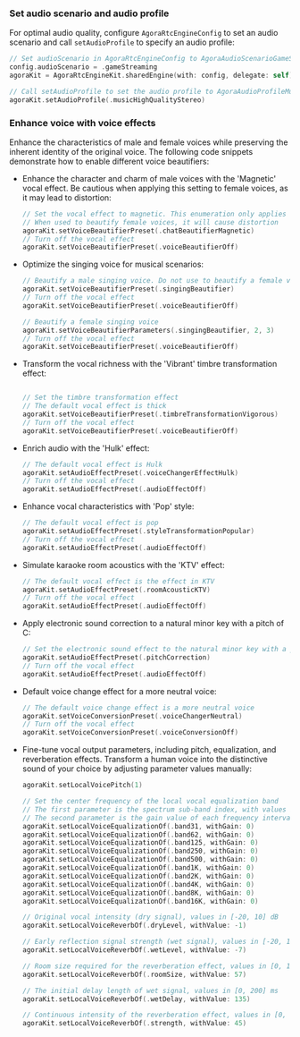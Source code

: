 
### Set audio scenario and audio profile

For optimal audio quality, configure `AgoraRtcEngineConfig` to set an audio scenario and call `setAudioProfile` to specify an audio profile:

```swift
// Set audioScenario in AgoraRtcEngineConfig to AgoraAudioScenarioGameStreaming
config.audioScenario = .gameStreaming
agoraKit = AgoraRtcEngineKit.sharedEngine(with: config, delegate: self)

// Call setAudioProfile to set the audio profile to AgoraAudioProfileMusicHighQuality or AgoraAudioProfileMusicHighQualityStereo
agoraKit.setAudioProfile(.musicHighQualityStereo)
```

### Enhance voice with voice effects

Enhance the characteristics of male and female voices while preserving the inherent identity of the original voice. The following code snippets demonstrate how to enable different voice beautifiers:

* Enhance the character and charm of male voices with the 'Magnetic' vocal effect. Be cautious when applying this setting to female voices, as it may lead to distortion:

    ```swift
    // Set the vocal effect to magnetic. This enumeration only applies to beautifying male voices
    // When used to beautify female voices, it will cause distortion
    agoraKit.setVoiceBeautifierPreset(.chatBeautifierMagnetic)
    // Turn off the vocal effect
    agoraKit.setVoiceBeautifierPreset(.voiceBeautifierOff)
    ```

*  Optimize the singing voice for musical scenarios:

    ```swift
    // Beautify a male singing voice. Do not use to beautify a female voice
    agoraKit.setVoiceBeautifierPreset(.singingBeautifier)
    // Turn off the vocal effect
    agoraKit.setVoiceBeautifierPreset(.voiceBeautifierOff)
    
    // Beautify a female singing voice
    agoraKit.setVoiceBeautifierParameters(.singingBeautifier, 2, 3)
    // Turn off the vocal effect
    agoraKit.setVoiceBeautifierPreset(.voiceBeautifierOff)
    ```

*  Transform the vocal richness with the 'Vibrant' timbre transformation effect:
    ```swift

    // Set the timbre transformation effect
    // The default vocal effect is thick
    agoraKit.setVoiceBeautifierPreset(.timbreTransformationVigorous)
    // Turn off the vocal effect
    agoraKit.setVoiceBeautifierPreset(.voiceBeautifierOff)
    ```

*  Enrich audio with the 'Hulk' effect:

    ```swift
    // The default vocal effect is Hulk
    agoraKit.setAudioEffectPreset(.voiceChangerEffectHulk)
    // Turn off the vocal effect
    agoraKit.setAudioEffectPreset(.audioEffectOff)
    ```

*  Enhance vocal characteristics with 'Pop' style:

    ```swift
    // The default vocal effect is pop
    agoraKit.setAudioEffectPreset(.styleTransformationPopular)
    // Turn off the vocal effect
    agoraKit.setAudioEffectPreset(.audioEffectOff)
    ```

*  Simulate karaoke room acoustics with the 'KTV' effect:

    ```swift
    // The default vocal effect is the effect in KTV
    agoraKit.setAudioEffectPreset(.roomAcousticKTV)
    // Turn off the vocal effect
    agoraKit.setAudioEffectPreset(.audioEffectOff)
    ```

*  Apply electronic sound correction to a natural minor key with a pitch of C:

    ```swift
    // Set the electronic sound effect to the natural minor key with a pitch of C
    agoraKit.setAudioEffectPreset(.pitchCorrection)
    // Turn off the vocal effect
    agoraKit.setAudioEffectPreset(.audioEffectOff)
    ```

*  Default voice change effect for a more neutral voice:

    ```swift
    // The default voice change effect is a more neutral voice
    agoraKit.setVoiceConversionPreset(.voiceChangerNeutral)
    // Turn off the vocal effect
    agoraKit.setVoiceConversionPreset(.voiceConversionOff)
    ```
    
*  Fine-tune vocal output parameters, including pitch, equalization, and reverberation effects. Transform a human voice into the distinctive sound of your choice by adjusting parameter values manually:

    ```swift
    agoraKit.setLocalVoicePitch(1)
    
    // Set the center frequency of the local vocal equalization band
    // The first parameter is the spectrum sub-band index, with values in [0, 9], representing 10 frequency bands (31, 62, 125, 250, 500, 1000, 2000, 4000, 8000, 16000 Hz)
    // The second parameter is the gain value of each frequency interval, with values in [-15, 15] dB (default is 0)
    agoraKit.setLocalVoiceEqualizationOf(.band31, withGain: 0)
    agoraKit.setLocalVoiceEqualizationOf(.band62, withGain: 0)
    agoraKit.setLocalVoiceEqualizationOf(.band125, withGain: 0)
    agoraKit.setLocalVoiceEqualizationOf(.band250, withGain: 0)
    agoraKit.setLocalVoiceEqualizationOf(.band500, withGain: 0)
    agoraKit.setLocalVoiceEqualizationOf(.band1K, withGain: 0)
    agoraKit.setLocalVoiceEqualizationOf(.band2K, withGain: 0)
    agoraKit.setLocalVoiceEqualizationOf(.band4K, withGain: 0)
    agoraKit.setLocalVoiceEqualizationOf(.band8K, withGain: 0)
    agoraKit.setLocalVoiceEqualizationOf(.band16K, withGain: 0)
    
    // Original vocal intensity (dry signal), values in [-20, 10] dB
    agoraKit.setLocalVoiceReverbOf(.dryLevel, withValue: -1)
    
    // Early reflection signal strength (wet signal), values in [-20, 10] dB
    agoraKit.setLocalVoiceReverbOf(.wetLevel, withValue: -7)
    
    // Room size required for the reverberation effect, values in [0, 100]. Generally, the larger the room, the stronger the reverberation effect.
    agoraKit.setLocalVoiceReverbOf(.roomSize, withValue: 57)
    
    // The initial delay length of wet signal, values in [0, 200] ms
    agoraKit.setLocalVoiceReverbOf(.wetDelay, withValue: 135)
    
    // Continuous intensity of the reverberation effect, values in [0, 100]. The larger the value, the stronger the reverberation effect
    agoraKit.setLocalVoiceReverbOf(.strength, withValue: 45)
    ```